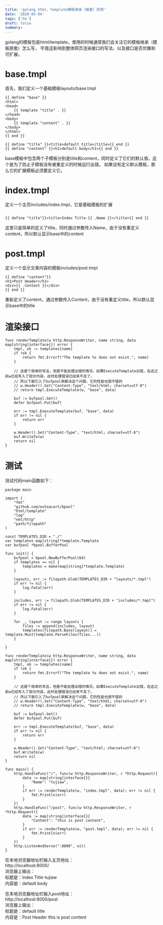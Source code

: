 ```yaml
---
title: 'golang html、template模板继承（嵌套）实例'
date: '2020-05-04'
tags: ['Go']
draft: false
summary: 
---
```


golang的模板包是html/template，使用的时候通常我们会关注它的模板继承（模板嵌套）怎么写，
毕竟这影响到整体网页渲染接口的写法，以及接口是否优雅和可扩展。

# base.tmpl
首先，我们定义一个基础模板layouts/base.tmpl
```cassandraql
{{ define "base" }}
<html>
<head>
    {{ template "title" . }}
</head>
<body>
    {{ template "content" . }}
</body>
</html>
{{ end }}

{{ define "title" }}<title>default title</title>{{ end }}
{{ define "content" }}<h1>default body</h1>{{ end }}
```
base模板中包含两个子模板分别是title和content，同时定义了它们的默认值，这个是为了防止子模板没有被重定义的时候运行出错。
如果没有定义默认模板，那么它的扩展模板必须要定义它。

# index.tmpl
定义一个主页includes/index.tmpl，它是基础模板的扩展
```cassandraql

{{ define "title"}}<title>Index Title-{{ .Name }}</title>{{ end }}
```
这里只是简单的定义了title，同时通过参数传入Name，由于没有重定义content，所以默认显示base中的content

# post.tmpl
定义一个显示文章内容的模板includes/post.tmpl
```cassandraql
{{ define "content"}}
<h1>Post Header</h1>
<div>{{ .Content }}</div>
{{ end }}
```
重新定义了content，通过参数传入Content，由于没有重定义title，所以默认显示base中的title

# 渲染接口
```cassandraql
func renderTemplate(w http.ResponseWriter, name string, data map[string]interface{}) error {
	tmpl, ok := templates[name]
	if !ok {
		return fmt.Errorf("The template %s does not exist.", name)
	}

	// 这是个简单的写法，但是不能处理出错的情况，如果ExecuteTemplate出错，在这之前w已经写入了部分内容，此时处理错误已经来不及了。
	// 所以下面引入了bufpool来解决这个问题，它的性能也很不错的
	// w.Header().Set("Content-Type", "text/html; charset=utf-8")
	// return tmpl.ExecuteTemplate(w, "base", data)

	buf := bufpool.Get()
	defer bufpool.Put(buf)

	err := tmpl.ExecuteTemplate(buf, "base", data)
	if err != nil {
		return err
	}

	w.Header().Set("Content-Type", "text/html; charset=utf-8")
	buf.WriteTo(w)
	return nil
}
```

# 测试
测试代码main函数如下：
```cassandraql
package main

import (
	"fmt"
	"github.com/oxtoacart/bpool"
	"html/template"
	"log"
	"net/http"
	"path/filepath"
)

const TEMPLATES_DIR = "./"
var templates map[string]*template.Template
var bufpool *bpool.BufferPool

func init() {
	bufpool = bpool.NewBufferPool(64)
	if templates == nil {
		templates = make(map[string]*template.Template)
	}

	layouts, err := filepath.Glob(TEMPLATES_DIR + "layouts/*.tmpl")
	if err != nil {
		log.Fatal(err)
	}

	includes, err := filepath.Glob(TEMPLATES_DIR + "includes/*.tmpl")
	if err != nil {
		log.Fatal(err)
	}

	for _, layout := range layouts {
		files := append(includes, layout)
		templates[filepath.Base(layout)] = template.Must(template.ParseFiles(files...))
	}

}

func renderTemplate(w http.ResponseWriter, name string, data map[string]interface{}) error {
	tmpl, ok := templates[name]
	if !ok {
		return fmt.Errorf("The template %s does not exist.", name)
	}

	// 这是个简单的写法，但是不能处理出错的情况，如果ExecuteTemplate出错，在这之前w已经写入了部分内容，此时处理错误已经来不及了。
	// 所以下面引入了bufpool来解决这个问题，它的性能也很不错的
	// w.Header().Set("Content-Type", "text/html; charset=utf-8")
	// return tmpl.ExecuteTemplate(w, "base", data)

	buf := bufpool.Get()
	defer bufpool.Put(buf)

	err := tmpl.ExecuteTemplate(buf, "base", data)
	if err != nil {
		return err
	}

	w.Header().Set("Content-Type", "text/html; charset=utf-8")
	buf.WriteTo(w)
	return nil
}

func main() {
	http.HandleFunc("/", func(w http.ResponseWriter, r *http.Request){
		data := map[string]interface{}{
			"Name": "tujiaw",
		}
		if err := renderTemplate(w, "index.tmpl", data); err != nil {
			fmt.Println(err)
		}
	})
	http.HandleFunc("/post", func(w http.ResponseWriter, r *http.Request){
		data := map[string]interface{}{
			"Content": "this is post content",
		}
		if err := renderTemplate(w, "post.tmpl", data); err != nil {
			fmt.Println(err)
		}
	})
	http.ListenAndServe(":8000", nil)
}
```
在本地浏览器地址栏输入主页地址：  
http://localhost:8000/  
浏览器上输出：  
标题是：Index Title-tujiaw  
内容是：default body  

在本地浏览器地址栏输入post地址：  
http://localhost:8000/post  
浏览器上输出：  
标题是：default title  
内容是：Post Header this is post content